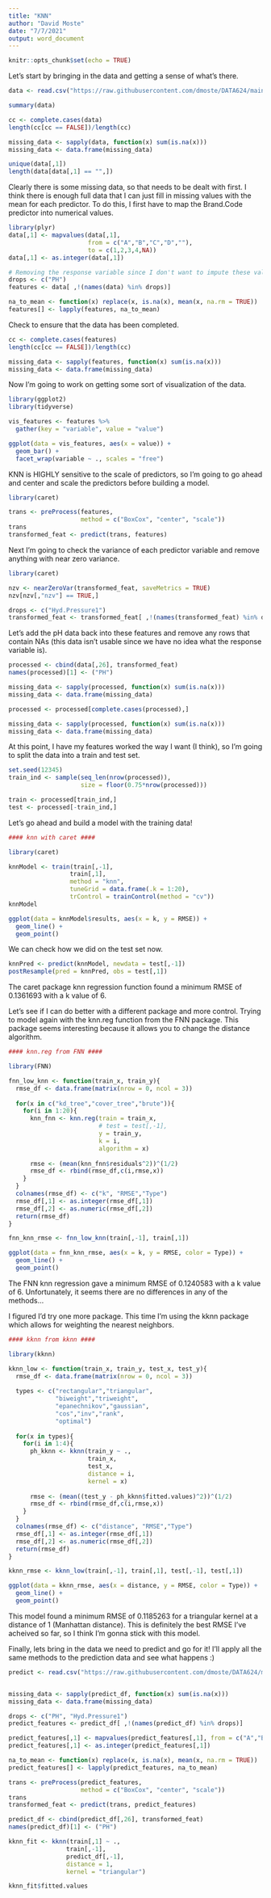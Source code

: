 ```yaml
---
title: "KNN"
author: "David Moste"
date: "7/7/2021"
output: word_document
---
```


```r
knitr::opts_chunk$set(echo = TRUE)
```

Let's start by bringing in the data and getting a sense of what's there.

```r
data <- read.csv("https://raw.githubusercontent.com/dmoste/DATA624/main/Project2/StudentDataTOMODEL.csv")

summary(data)

cc <- complete.cases(data)
length(cc[cc == FALSE])/length(cc)

missing_data <- sapply(data, function(x) sum(is.na(x)))
missing_data <- data.frame(missing_data)

unique(data[,1])
length(data[data[,1] == "",])
```

Clearly there is some missing data, so that needs to be dealt with first. I think there is enough full data that I can just fill in missing values with the mean for each predictor. To do this, I first have to map the Brand.Code predictor into numerical values.

```r
library(plyr)
data[,1] <- mapvalues(data[,1],
                      from = c("A","B","C","D",""),
                      to = c(1,2,3,4,NA))
data[,1] <- as.integer(data[,1])

# Removing the response variable since I don't want to impute these values
drops <- c("PH")
features <- data[ ,!(names(data) %in% drops)]

na_to_mean <- function(x) replace(x, is.na(x), mean(x, na.rm = TRUE))
features[] <- lapply(features, na_to_mean)
```

Check to ensure that the data has been completed.

```r
cc <- complete.cases(features)
length(cc[cc == FALSE])/length(cc)

missing_data <- sapply(features, function(x) sum(is.na(x)))
missing_data <- data.frame(missing_data)
```


Now I'm going to work on getting some sort of visualization of the data.

```r
library(ggplot2)
library(tidyverse)

vis_features <- features %>%
  gather(key = "variable", value = "value")

ggplot(data = vis_features, aes(x = value)) +
  geom_bar() +
  facet_wrap(variable ~ ., scales = "free")
```

KNN is HIGHLY sensitive to the scale of predictors, so I'm going to go ahead and center and scale the predictors before building a model.

```r
library(caret)

trans <- preProcess(features,
                    method = c("BoxCox", "center", "scale"))
trans
transformed_feat <- predict(trans, features)
```

Next I'm going to check the variance of each predictor variable and remove anything with near zero variance.

```r
library(caret)

nzv <- nearZeroVar(transformed_feat, saveMetrics = TRUE)
nzv[nzv[,"nzv"] == TRUE,]

drops <- c("Hyd.Pressure1")
transformed_feat <- transformed_feat[ ,!(names(transformed_feat) %in% drops)]
```

Let's add the pH data back into these features and remove any rows that contain NAs (this data isn't usable since we have no idea what the response variable is).

```r
processed <- cbind(data[,26], transformed_feat)
names(processed)[1] <- ("PH")

missing_data <- sapply(processed, function(x) sum(is.na(x)))
missing_data <- data.frame(missing_data)

processed <- processed[complete.cases(processed),]

missing_data <- sapply(processed, function(x) sum(is.na(x)))
missing_data <- data.frame(missing_data)
```

At this point, I have my features worked the way I want (I think), so I'm going to split the data into a train and test set.

```r
set.seed(12345)
train_ind <- sample(seq_len(nrow(processed)),
                    size = floor(0.75*nrow(processed)))

train <- processed[train_ind,]
test <- processed[-train_ind,]
```

Let's go ahead and build a model with the training data!

```r
#### knn with caret ####

library(caret)

knnModel <- train(train[,-1],
                 train[,1],
                 method = "knn",
                 tuneGrid = data.frame(.k = 1:20),
                 trControl = trainControl(method = "cv"))
knnModel

ggplot(data = knnModel$results, aes(x = k, y = RMSE)) +
  geom_line() +
  geom_point()
```

We can check how we did on the test set now.

```r
knnPred <- predict(knnModel, newdata = test[,-1])
postResample(pred = knnPred, obs = test[,1])
```

The caret package knn regression function found a minimum RMSE of 0.1361693 with a k value of 6.

Let's see if I can do better with a different package and more control. Trying to model again with the knn.reg function from the FNN package. This package seems interesting because it allows you to change the distance algorithm.

```r
#### knn.reg from FNN ####

library(FNN)

fnn_low_knn <- function(train_x, train_y){
  rmse_df <- data.frame(matrix(nrow = 0, ncol = 3))
  
  for(x in c("kd_tree","cover_tree","brute")){
    for(i in 1:20){
      knn_fnn <- knn.reg(train = train_x,
                         # test = test[,-1],
                         y = train_y,
                         k = i,
                         algorithm = x)
      
      rmse <- (mean(knn_fnn$residuals^2))^(1/2)
      rmse_df <- rbind(rmse_df,c(i,rmse,x))
    }
  }
  colnames(rmse_df) <- c("k", "RMSE","Type")
  rmse_df[,1] <- as.integer(rmse_df[,1])
  rmse_df[,2] <- as.numeric(rmse_df[,2])
  return(rmse_df)
}

fnn_knn_rmse <- fnn_low_knn(train[,-1], train[,1])

ggplot(data = fnn_knn_rmse, aes(x = k, y = RMSE, color = Type)) +
  geom_line() +
  geom_point()
```

The FNN knn regression gave a minimum RMSE of 0.1240583 with a k value of 6. Unfortunately, it seems there are no differences in any of the methods...

I figured I'd try one more package. This time I'm using the kknn package which allows for weighting the nearest neighbors.

```r
#### kknn from kknn ####

library(kknn)

kknn_low <- function(train_x, train_y, test_x, test_y){
  rmse_df <- data.frame(matrix(nrow = 0, ncol = 3))
  
  types <- c("rectangular","triangular",
             "biweight","triweight",
             "epanechnikov","gaussian",
             "cos","inv","rank",
             "optimal")
  
  for(x in types){
    for(i in 1:4){
      ph_kknn <- kknn(train_y ~ .,
                      train_x,
                      test_x,
                      distance = i,
                      kernel = x)
      
      rmse <- (mean((test_y - ph_kknn$fitted.values)^2))^(1/2)
      rmse_df <- rbind(rmse_df,c(i,rmse,x))
    }
  }
  colnames(rmse_df) <- c("distance", "RMSE","Type")
  rmse_df[,1] <- as.integer(rmse_df[,1])
  rmse_df[,2] <- as.numeric(rmse_df[,2])
  return(rmse_df)
}

kknn_rmse <- kknn_low(train[,-1], train[,1], test[,-1], test[,1])

ggplot(data = kknn_rmse, aes(x = distance, y = RMSE, color = Type)) +
  geom_line() +
  geom_point()
```

This model found a minimum RMSE of 0.1185263 for a triangular kernel at a distance of 1 (Manhattan distance). This is definitely the best RMSE I've acheived so far, so I think I'm gonna stick with this model.

Finally, lets bring in the data we need to predict and go for it! I'll apply all the same methods to the prediction data and see what happens :)

```r
predict <- read.csv("https://raw.githubusercontent.com/dmoste/DATA624/main/Project2/StudentEvaluationTOPREDICT.csv")


missing_data <- sapply(predict_df, function(x) sum(is.na(x)))
missing_data <- data.frame(missing_data)

drops <- c("PH", "Hyd.Pressure1")
predict_features <- predict_df[ ,!(names(predict_df) %in% drops)]

predict_features[,1] <- mapvalues(predict_features[,1], from = c("A","B","C","D",""), to = c(1,2,3,4,NA))
predict_features[,1] <- as.integer(predict_features[,1])

na_to_mean <- function(x) replace(x, is.na(x), mean(x, na.rm = TRUE))
predict_features[] <- lapply(predict_features, na_to_mean)

trans <- preProcess(predict_features,
                    method = c("BoxCox", "center", "scale"))
trans
transformed_feat <- predict(trans, predict_features)

predict_df <- cbind(predict_df[,26], transformed_feat)
names(predict_df)[1] <- ("PH")

kknn_fit <- kknn(train[,1] ~ .,
                train[,-1],
                predict_df[,-1],
                distance = 1,
                kernel = "triangular")

kknn_fit$fitted.values
```





